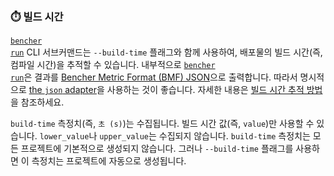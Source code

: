 
### ⏱️ 빌드 시간

<code><a href="/ko/docs/explanation/bencher-run/">bencher run</a></code> CLI 서브커맨드는 `--build-time` 플래그와 함께 사용하여, 배포물의 빌드 시간(즉, 컴파일 시간)을 추적할 수 있습니다. 내부적으로 <code><a href="/ko/docs/explanation/bencher-run/">bencher run</a></code>은 결과를 [Bencher Metric Format (BMF) JSON][bmf]으로 출력합니다. 따라서 명시적으로 [the `json` adapter][json]을 사용하는 것이 좋습니다. 자세한 내용은 [빌드 시간 추적 방법][build time]을 참조하세요.

`build-time` 측정치(즉, `초 (s)`)는 수집됩니다. 빌드 시간 값(즉, `value`)만 사용할 수 있습니다. `lower_value`나 `upper_value`는 수집되지 않습니다. `build-time` 측정치는 모든 프로젝트에 기본적으로 생성되지 않습니다. 그러나 `--build-time` 플래그를 사용하면 이 측정치는 프로젝트에 자동으로 생성됩니다.

<BuildTime />

[json]: #-json

[bmf]: /ko/docs/reference/bencher-metric-format/
[build time]: /ko/docs/how-to/track-build-time/